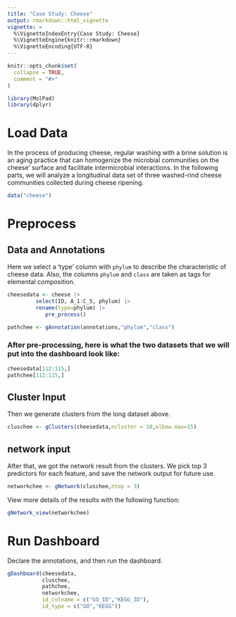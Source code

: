 ```yaml
---
title: "Case Study: Cheese"
output: rmarkdown::html_vignette
vignette: >
  %\VignetteIndexEntry{Case Study: Cheese}
  %\VignetteEngine{knitr::rmarkdown}
  %\VignetteEncoding{UTF-8}
---
```



```r
knitr::opts_chunk$set(
  collapse = TRUE,
  comment = "#>"
)
```

```r
library(MolPad)
library(dplyr)
```

# Load Data
In the process of producing cheese, regular washing with a brine solution is an aging practice that can homogenize the microbial communities on the cheese' surface and facilitate intermicrobial interactions. In the following parts, we will analyze a longitudinal data set of three washed-rind cheese communities collected during cheese ripening.

```r
data("cheese")
```

# Preprocess
## Data and Annotations
Here we select a 'type' column with `phylum` to describe the characteristic of cheese data. Also, the columns `phylum` and `class` are taken as tags for elemental composition.

```r
cheesedata <- cheese |> 
   		 select(ID, A_1:C_5, phylum) |> 
   		 rename(type=phylum) |> 
      		pre_process()
```

```r
pathchee <- gAnnotation(annotations,"phylum","class")
```

### After pre-processing, here is what the two datasets that we will put into the dashboard look like:
```r
cheesedata[112:115,]
pathchee[112:115,]
```


## Cluster Input
Then we generate clusters from the long dataset above. 
```r
cluschee <- gClusters(cheesedata,ncluster = 10,elbow.max=15)
```

## network input
After that, we got the network result from the clusters. We pick top 3 predictors for each feature, and save the network output for future use.
```r
networkchee <- gNetwork(cluschee,ntop = 3)
```

View more details of the results with the following function:
```r
gNetwork_view(networkchee)
```

# Run Dashboard
Declare the annotations, and then run the dashboard.
```r
gDashboard(cheesedata,
           cluschee,
           pathchee,
           networkchee,
           id_colname = c("GO_ID","KEGG_ID"),
           id_type = c("GO","KEGG"))
```
